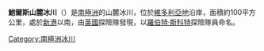 {{Coord|77|43|S|164|14|E|source:GNIS|display=title}}

'''鮑爾斯山麓冰川'''（{{lang-en|Bowers Piedmont Glacier}}）是[[南極洲|南極洲]]的山麓冰川，位於[[維多利亞地|維多利亞地]]沿岸，面積約100平方公里，處於[[新港_(南極洲)|新港]]以南，由[[英國|英國]]探險隊發現，以[[羅伯特·斯科特|羅伯特·斯科特]]探險隊員命名。

{{DEFAULTSORT:Bowers Piedmont Glacier}}
[[Category:南極洲冰川|Category:南極洲冰川]]


{{ScottCoast-geo-stub}}